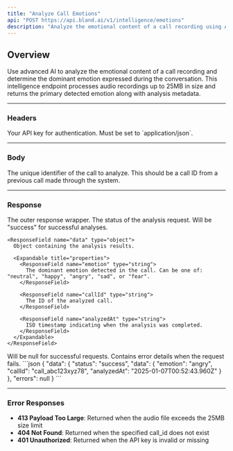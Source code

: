 ```yaml
---
title: "Analyze Call Emotions"
api: "POST https://api.bland.ai/v1/intelligence/emotions"
description: "Analyze the emotional content of a call recording using AI intelligence."
---
```


## Overview

Use advanced AI to analyze the emotional content of a call recording and determine the dominant emotion expressed during the conversation. This intelligence endpoint processes audio recordings up to 25MB in size and returns the primary detected emotion along with analysis metadata.

---

### Headers

<ParamField header="authorization" type="string" required>
  Your API key for authentication.
</ParamField>

<ParamField header="content-type" type="string" required>
  Must be set to `application/json`.
</ParamField>

---

### Body

<ParamField body="callId" type="string" required>
  The unique identifier of the call to analyze. This should be a call ID from a previous call made through the system.
</ParamField>

---

### Response

<ResponseField name="data" type="object">
  The outer response wrapper.

  <Expandable title="properties">
    <ResponseField name="status" type="string">
      The status of the analysis request. Will be "success" for successful analyses.
    </ResponseField>

    <ResponseField name="data" type="object">
      Object containing the analysis results.
      
      <Expandable title="properties">
        <ResponseField name="emotion" type="string">
          The dominant emotion detected in the call. Can be one of: "neutral", "happy", "angry", "sad", or "fear".
        </ResponseField>

        <ResponseField name="callId" type="string">
          The ID of the analyzed call.
        </ResponseField>

        <ResponseField name="analyzedAt" type="string">
          ISO timestamp indicating when the analysis was completed.
        </ResponseField>
      </Expandable>
    </ResponseField>
  </Expandable>
</ResponseField>

<ResponseField name="errors" type="object">
  Will be null for successful requests. Contains error details when the request fails.
</ResponseField>

<ResponseExample>
```json
{
  "data": {
    "status": "success",
    "data": {
      "emotion": "angry",
      "callId": "call_abc123xyz78",
      "analyzedAt": "2025-01-07T00:52:43.960Z"
    }
  },
  "errors": null
}
```
</ResponseExample>

---

### Error Responses

- **413 Payload Too Large**: Returned when the audio file exceeds the 25MB size limit
- **404 Not Found**: Returned when the specified call_id does not exist
- **401 Unauthorized**: Returned when the API key is invalid or missing 